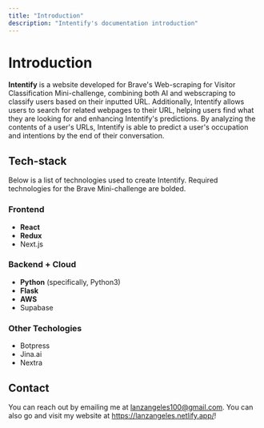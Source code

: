 ```yaml
---
title: "Introduction"
description: "Intentify's documentation introduction"
---
```

# Introduction

**Intentify** is a website developed for Brave's Web-scraping for Visitor Classification Mini-challenge, combining both AI and webscraping to classify users based on their inputted URL.
Additionally, Intentify allows users to search for related webpages to their URL, helping users find what they are looking for and enhancing Intentify's predictions.
By analyzing the contents of a user's URLs, Intentify is able to predict a user's occupation and intentions by the end of their conversation.

## Tech-stack
Below is a list of technologies used to create Intentify. Required technologies for the Brave Mini-challenge are bolded.

### Frontend
- **React**
- **Redux**
- Next.js

### Backend + Cloud
- **Python** (specifically, Python3)
- **Flask**
- **AWS**
- Supabase

### Other Techologies
- Botpress
- Jina.ai
- Nextra

## Contact
You can reach out by emailing me at lanzangeles100@gmail.com. You can also go and visit my website at https://lanzangeles.netlify.app/!